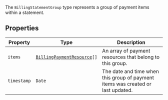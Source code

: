 The `BillingStatementGroup` type represents a group of payment items within a statement.

## Properties

| Property                           | Type                                                                  | Description                                                                     |
| ---------------------------------- | --------------------------------------------------------------------- | ------------------------------------------------------------------------------- |
| <a id="items"></a> `items`         | <code>[BillingPaymentResource](billing-payment-resource.mdx)[]</code> | An array of payment resources that belong to this group.                        |
| <a id="timestamp"></a> `timestamp` | `Date`                                                                | The date and time when this group of payment items was created or last updated. |
